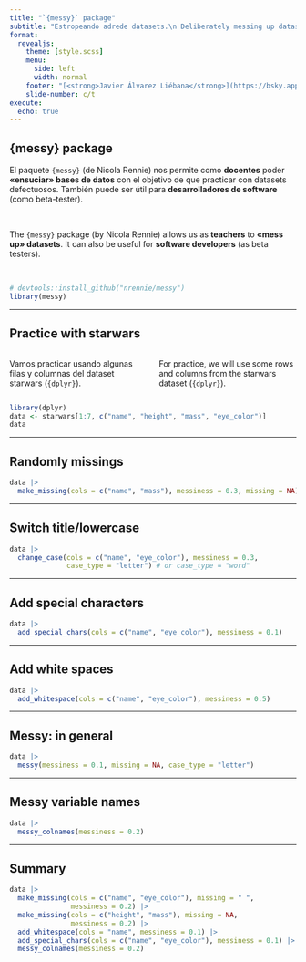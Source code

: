 ```yaml
---
title: "`{messy}` package"
subtitle: "Estropeando adrede datasets.\n Deliberately messing up datasets"
format:
  revealjs:
    theme: [style.scss]
    menu:
      side: left
      width: normal
    footer: "[<strong>Javier Álvarez Liébana</strong>](https://bsky.app/profile/dadosdelaplace.bsky.social) • @dadosdelaplace • dadosdelaplace.bsky.social"
    slide-number: c/t
execute:
  echo: true
---
```


## {messy} package


El paquete `{messy}` (de Nicola Rennie) nos permite como **docentes** poder **«ensuciar» bases de datos** con el objetivo de que practicar con datasets defectuosos. También puede ser útil para **desarrolladores de software** (como beta-tester).

&nbsp;

The `{messy}` package (by Nicola Rennie) allows us as **teachers** to **«mess up» datasets**. It can also be useful for **software developers** (as beta testers).


&nbsp;

```r
# devtools::install_github("nrennie/messy")
library(messy)
```


---

## Practice with starwars


:::: columns
::: {.column width="50%"}

Vamos practicar usando algunas filas y columnas del dataset starwars (`{dplyr}`).

:::

::: {.column width="50%"}

For practice, we will use some rows and columns from the starwars dataset (`{dplyr}`).

:::

::::

```r
library(dplyr)
data <- starwars[1:7, c("name", "height", "mass", "eye_color")]
data
```

---

## Randomly missings

```r
data |> 
  make_missing(cols = c("name", "mass"), messiness = 0.3, missing = NA)
```

---


## Switch title/lowercase

```r
data |> 
  change_case(cols = c("name", "eye_color"), messiness = 0.3,
              case_type = "letter") # or case_type = "word"
```



---

## Add special characters

```r
data |> 
  add_special_chars(cols = c("name", "eye_color"), messiness = 0.1)
```

---

## Add white spaces

```r
data |> 
  add_whitespace(cols = c("name", "eye_color"), messiness = 0.5)
```

---

## Messy: in general

```r
data |> 
  messy(messiness = 0.1, missing = NA, case_type = "letter")
```

---

## Messy variable names

```r
data |> 
  messy_colnames(messiness = 0.2)
```

---

## Summary

```r
data |> 
  make_missing(cols = c("name", "eye_color"), missing = " ",
               messiness = 0.2) |> 
  make_missing(cols = c("height", "mass"), missing = NA,
               messiness = 0.2) |> 
  add_whitespace(cols = "name", messiness = 0.1) |> 
  add_special_chars(cols = c("name", "eye_color"), messiness = 0.1) |> 
  messy_colnames(messiness = 0.2)
```

